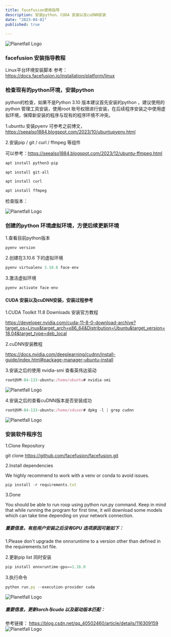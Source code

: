 ```yaml
---
title: facefusion使用指导
description: 安装python、CUDA 安装以及cuDNN安装
date: "2023-04-01"
published: true
  
---
```

![Planetfall Logo](https://blogger.googleusercontent.com/img/b/R29vZ2xl/AVvXsEims_d_U9FoR1JS5ZM7WceRtkNLUgHHbpQQ6iTSYvuJ3eFR3gVG7971JcE-HZEz0ap1Bzg8wOkLf43k3AczMYFqBLsiYBe2c6Op0WO6sPZdTU2yd7KETC92eWj_qNUCukvnLtQ-3y02yzliZ8p9-QV13aN7HjUSq9rqjcKO7aqYDvgGUnuIDS2hgCudTF0/w640-h560-rw/preview.png)

###  facefusion 安装指导教程

Linux平台环境安装脚本 参考： https://docs.facefusion.io/installation/platform/linux


### 检查现有的python环境，安装python

python的检查，如果不是Python 3.10 版本建议首先安装的python ，建议使用的python 管理工具安装，使用root 账号权限进行安装，在后续程序安装之中使用虚拟环境，保障新安装的程序与现有的程序环境不冲突。

1.ubunttu 安装pyenv 可参考之前博文， https://seealso1884.blogspot.com/2023/10/ubuntupyenv.html

2.安装pip / git / curl / ffmpeg  等组件

可以参考：https://seealso1884.blogspot.com/2023/12/ubuntu-ffmpeg.html

```ts
apt install python3-pip

apt install git-all

apt install curl

apt install ffmpeg
```
检查版本：

![Planetfall Logo](https://blogger.googleusercontent.com/img/b/R29vZ2xl/AVvXsEipKfGqAquKFJitxUdT9UiqTUlpbKdnALyfnZCq3zBlIdv8qkaP_GWbgIOHeAc3lcvF_q22S_2wy88NjPLtCeXRpQ0FYQMUVIPsmR6IUckQeXpPYGbUkERdO0nXXZNDO5mpPucjr8s3OWmUMDD942-0vCOd9zOtCWWcKeIiPFF8HxGL0IzeATpzSdxVl8Y/w640-h226-rw/1708224192960.jpg)



### 创建的python 环境虚拟环境，方便后续更新环境

1.查看目前python版本 
```ts
pyenv version
```

2.创建在3.10.6 下的虚拟环境
```ts
pyenv virtualenv 3.10.6 face-env
```


3.激活虚拟环境
```ts
pyenv activate face-env
```

####  CUDA 安装以及cuDNN安装，安装过程参考

1.CUDA Toolkit 11.8 Downloads 安装官方教程  

https://developer.nvidia.com/cuda-11-8-0-download-archive?target_os=Linux&target_arch=x86_64&Distribution=Ubuntu&target_version=18.04&target_type=deb_local

2.cuDNN安装教程

https://docs.nvidia.com/deeplearning/cudnn/install-guide/index.html#package-manager-ubuntu-install

3.安装之后的使用 nvidia-smi 查看英伟达驱动 
```ts
root@VM-84-133-ubuntu:/home/ubuntu# nvidia-smi
```
![Planetfall Logo](https://blogger.googleusercontent.com/img/b/R29vZ2xl/AVvXsEi1t5EtFDtX2_cWJahDBgADy4RPoxr39m1aphijQUwt2cs7b-KxUM_u1uZ4vGM0YfeTPQOaY_QQlFvSE37gOCTMz-Uwvra6agANg5cz_J-gbH32izUYF_PNcgK7fSPyrIcGK4derNrXo1w_w6NtDIkJYXpyJg5xgiFcZtKBtxgTyP4U5hrrjkhHMTJaus8/w640-h340-rw/WX20231014-012341.png)

4.安装之后的查看cuDNN版本是否安装成功
```ts
root@VM-84-133-ubuntu:/home/sduser# dpkg -l | grep cudnn
```
![Planetfall Logo](https://blogger.googleusercontent.com/img/b/R29vZ2xl/AVvXsEjCVuiqrNSmCPfOoabg4PDX7re1gHgCfFHIYNzVnFHYXR_Eal05bukGw_qQvn3W0hwnwNsiIvVmLcthkPL9tGKzspLdgdJXF1QnjlouL2g6W1uJg_fiPAZLEyJ8i9PKGHqlI535U5ZVI-22W6cB6iskXCSfE2UmnJam_PiSYm4t46nNh0Xg3WXJ78lEmaY/w640-h40-rw/WX20231014-012411.png)

### 安装软件程序包

1.Clone Repository

git clone https://github.com/facefusion/facefusion.git

2.Install dependencies

We highly recommend to work with a venv or conda to avoid issues.
```ts
pip install -r requirements.txt
```

3.Done

You should be able to run roop using python run.py command. Keep in mind that while running the program for first time, it will download some models which can take time depending on your network connection.


##### 重要信息，有些用户安装之后没有GPU 选项原因可能如下：

1.Please don't upgrade the onnxruntime to a version other than defined in the requirements.txt file.

2.更新pip list 同时安装  
```ts
pip install onnxruntime-gpu==1.16.0
```

3.执行命令 
```ts
python run.py --execution-provider cuda
```
![Planetfall Logo](https://blogger.googleusercontent.com/img/b/R29vZ2xl/AVvXsEhaWEWtHbPgxw1mSvGyiHSLbDsPpBDRt9vpLdHcV-MHJE1Mr2-2vUU8bx2gn8PQVGLce2AZ4rq2Kn78q8l0N5a-7KabuF1KjbIdlRXLLX_UkmXqC3BjGqqFZTS2rjb607ACnvBOZ7z5TNU2NUdN_y2vqtm_2A3Hff9XkeuX-vMa9M9CEWRUk4kaC8BryGg/w640-h466-rw/WX20231014-032246.png)

##### 重要信息，更新torch与cuda 以及驱动版本匹配：
参考链接：
https://blog.csdn.net/qq_40502460/article/details/116309159
![Planetfall Logo](https://blogger.googleusercontent.com/img/b/R29vZ2xl/AVvXsEgU3YXr_qVTdQcGqZb5RNGCpRrOOv2eLrFOq7gIPklVNTr6OKoRp6yEF4bsXojSEVx1BCl4QW2x9rGcjSVh8GNgc4Vz0lvbsxmN7i3i97aUYlVd7LaTX-tt5VUu5pDqp-5cv57gs6VsB42WgTY4WWxaycVhpY8VoOUFG_jtXEAIenLohXZzfe5ggHDAHvo/w640-h452-rw/WX20231024-004611.png)



